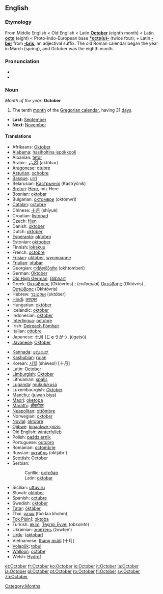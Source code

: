 ==English==
===Etymology===
From Middle English < Old English < Latin '''[[October#Latin|October]]''' (eighth month) < Latin '''[[octo]]''' (eight) < Proto-Indo-European base '''[[*octo(u)-]]''' (twice four); + Latin '''[[-ber]]''' from '''[[-bris]]''', an adjectival suffix. The old Roman calendar began the year in March (spring), and October was the eighth month.

===Pronunciation===
*{{IPA|/ɒkˈtəʊbə/}}
*{{SAMPA|/Qk"toUb@/}}

===Noun===
''Month of the year:'' '''October'''
#The tenth [[month]] of the [[Gregorian calendar]], having 31 [[day]]s.
*'''Last:''' [[September]]
*'''Next:''' [[November]]

====Translations====
{{top}}
*Afrikaans: [[Oktober]] {{m}}
*[[Alabama]]: [[hasiholtina ispókkòoli]]
*Albanian: [[tetor]]
*Arabic: [[اكتوبر|أكْتُوبَر]] (aktóbar) {{m}}
*[[Aragonese]]: [[otubre]] {{m}}
*[[Asturian]]: [[ochobre]] {{m}}
*[[Basque]]: [[urri]]
*Belarusian: [[Кастрычнік]] (Kastrýčnik)
*[[Breton]]: [[Here#Breton|Here]], miz Here
*Bosnian: [[oktobar#Bosnian|oktobar]] {{m}}
*Bulgarian: [[октомври]] (októmvri) {{m}}
*[[Catalan]]: [[octubre]] {{m}}
*Chinese: [[十月]] (shíyuè)
*Croatian: [[listopad]] {{m}}
*Czech: [[říjen]] {{m}}
*Danish: [[oktober]]
*Dutch: [[oktober]]
*[[Esperanto]]: [[oktobro]]
*Estonian: [[oktoober]]
*Finnish: [[lokakuu]]
*French: [[octobre]] {{m}}
*[[Frisian]]: [[oktober]], [[wynmoanne]]
*[[Friulian]]: [[otubar]] {{m}}
*Georgian: [[ოქტომბერი]] (okhtomberi)
*German: [[Oktober]] {{m}}
*[[Old High German]]: [[Gilbhart]] {{m}}
*Greek: [[Οκτώβριος]] (Októvrios) {{m}}; (''colloquial'') [[Οκτώβρης]] (Októvris) {{m}}, [[Οχτώβρης]] (Okhtóvris) {{m}}
*Hebrew: [[אוקטובר]] (október)
*[[Hindi]]: [[अक्टूबर]] {{Unicode|(akṭūbar)}}
*Hungarian: [[október]]
*Icelandic: [[október]]
*Indonesian: [[oktober]]
*[[Interlingua]]: [[octobre]]
*Irish: [[Deireach Fómhair]]
*Italian: [[ottobre]] {{m}}
*Japanese: [[十月]] (じゅうがつ, jūgatsú)
*[[Javanese]]: [[Oktober]]
{{mid}}
*[[Kannada]]: [[ಅಕ್ಟೋಬರ್]] {{Unicode|(akṭōbara)}}
*[[Kashubian]]: [[rujan]] {{m}}
*Korean: [[시월]] (shiweol) [十月]
*Latin: [[October#Latin|October]] {{m}}
*[[Limburgish]]: [[Oktober]] {{m}}
*Lithuanian: [[spalis]] {{m}}
*[[Luganda]]: [[mukulukusa]]
*Luxembourgish: [[Oktober]] {{m}}
*[[Manchu]]: ([[juwan biya]])
*[[Maori]]: [[oketopa]]
*[[Marathi]]: [[ऑक्टोबर]] {{Unicode|(okṭobar)}}
*[[Neapolitan]]: [[ottómbre]] {{m}}
*Norwegian: [[oktober]]
*[[Novial]]: [[oktobre]]
*[[Ojibwe]]: [[binaakwe-giizis]]
*Old English: [[winterfylleþ]]
*Polish: [[październik]] {{m}}
*Portuguese: [[outubro]] {{m}}
*Romanian: [[octombrie]]
*Russian: [[октябрь]] (oktjábr’) {{m}}
*Scottish: October
*Serbian:
*:Cyrillic: [[октобар#Serbian|октобар]] {{m}}
*:Latin: [[oktobar#Serbian|oktobar]] {{m}}
*Sicilian: [[uttuviru]] {{m}}
*Slovak: [[október]] {{m}}
*Spanish: [[octubre]] {{m}}
*Swedish: [[oktober]]
*[[Tatar]]: [[öktäber]]
*Thai: [[ตุลาคม]] (tòò laa khohm)
*[[Tok Pisin]]]: [[oktoba]]
*Turkish: [[ekim]], [[Teşrini Evvel]] (''obsolete'')
*Ukrainian: [[жовтень]] (žowten’) {{m}}
*[[Urdu]]: {{FAchar|[[اکتوبر]]}} ([[aktobar]])
*Vietnamese: [[tháng mười]] (十月)
*[[Volapük]]: [[tobul]]
*[[Walloon]]: [[octóbe]] {{m}}
*Welsh: [[Hydref]]
{{bottom}}

[[Category:Months]]

[[et:October]]
[[fr:October]]
[[ko:October]]
[[io:October]]
[[it:October]]
[[la:October]]
[[ja:October]]
[[pl:October]]
[[pt:October]]
[[ro:October]]
[[fi:October]]
[[sv:October]]
[[zh:October]]